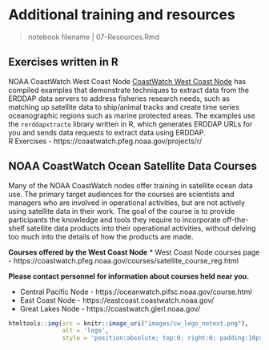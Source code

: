 # Additional training and resources {#resources}  
>notebook filename | 07-Resources.Rmd  


## Exercises written in R  
NOAA CoastWatch West Coast Node [CoastWatch West Coast Node](http://coastwatch.pfeg.noaa.gov) has compiled examples that demonstrate techniques to extract data from the ERDDAP data servers to address fisheries research needs, such as matching up satellite data to ship/animal tracks and create time series oceanographic regions such as marine protected areas. The examples use the `rerddapxtracto` library written in R, which generates ERDDAP URLs for you and sends data requests to extract data using ERDDAP.    
R Exercises - https://coastwatch.pfeg.noaa.gov/projects/r/

## NOAA CoastWatch Ocean Satellite Data Courses  
Many of the NOAA CoastWatch nodes offer training in satellite ocean data use. The primary target audiences for the courses are scientists and managers who are involved in operational activities, but are not actively using satellite data in their work. The goal of the course is to provide participants the knowledge and tools they require to incorporate off-the-shelf satellite data products into their operational activities, without delving too much into the details of how the products are made.  

**Courses offered by the West Coast Node**
* West Coast Node courses page - https://coastwatch.pfeg.noaa.gov/courses/satellite_course_reg.html  

**Please contact personnel for information about courses held near you.**  

* Central Pacific Node - https://oceanwatch.pifsc.noaa.gov/course.html
* East Coast Node - https://eastcoast.coastwatch.noaa.gov/
* Great Lakes Node - https://coastwatch.glerl.noaa.gov/


```r
htmltools::img(src = knitr::image_uri("images/cw_logo_notext.png"), 
               alt = 'logo', 
               style = 'position:absolute; top:0; right:0; padding:10px; width:100px')
```

